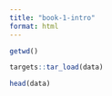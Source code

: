 ```yaml
---
title: "book-1-intro"
format: html
---
```


```r
getwd()
```


```r
targets::tar_load(data)

head(data)
```

